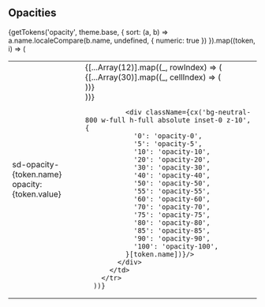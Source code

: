 
<Meta title="Packages/Tokens/Preview/Opacities" />

## Opacities

<table>
  <tbody>
    {getTokens('opacity', theme.base, {
      sort: (a, b) => a.name.localeCompare(b.name, undefined, { numeric: true })
    }).map((token, i) => (
        <tr key={token.name}>
          <td>
            <div className="flex flex-col">
              <div className="font-bold">sd-opacity-{token.name}</div>
              <div>opacity: {token.value}</div>
            </div>
          </td>
          <td>
            <div className={`relative flex flex-col`}>
              {[...Array(12)].map((_, rowIndex) => (
                <div className="flex w-full" key={rowIndex}>
                  {[...Array(30)].map((_, cellIndex) => (
                    <div
                      className={`w-1 h-1 ${rowIndex % 2 === cellIndex % 2 ? 'bg-white' : 'bg-neutral-500'}`}
                      key={cellIndex}
                    />
                  ))}
                </div>
              ))}

              <div className={cx('bg-neutral-800 w-full h-full absolute inset-0 z-10', {
                '0': 'opacity-0',
                '5': 'opacity-5',
                '10': 'opacity-10',
                '20': 'opacity-20',
                '30': 'opacity-30',
                '40': 'opacity-40',
                '50': 'opacity-50',
                '55': 'opacity-55',
                '60': 'opacity-60',
                '70': 'opacity-70',
                '75': 'opacity-75',
                '80': 'opacity-80',
                '85': 'opacity-85',
                '90': 'opacity-90',
                '100': 'opacity-100',
              }[token.name])}/>
            </div>
          </td>
        </tr>
      ))}

  </tbody>
</table>
